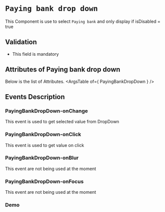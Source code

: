<!-- Custom-MDX-Documentation.mdx -->

# `Paying bank drop down`

This Component is use to select `Paying bank` and only display if isDisabled = true

## Validation 
- This field is mandatory

## Attributes of Paying bank drop down
Below is the list of Attributes.
<ArgsTable of={ PayingBankDropDown } /> 

## Events Description

### PayingBankDropDown-onChange

This event is used to get selected value from DropDown

### PayingBankDropDown-onClick

This event is used to get value on click

### PayingBankDropDown-onBlur

This event are not being used at the moment

### PayingBankDropDown-onFocus

This event are not being used at the moment

### Demo

<Canvas>
<Story id="payingbankdropdown--primary" />
</Canvas>

 